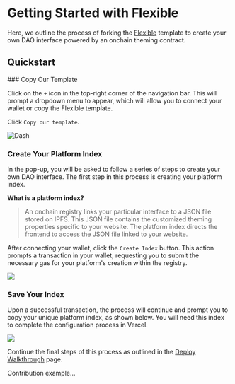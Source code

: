 
# Getting Started with Flexible

Here, we outline the process of forking the [Flexible](https://flexible.vercel.app/) template to create your own DAO interface powered by an onchain theming contract.

## Quickstart

<Steps>
### Copy Our Template

Click on the `+` icon in the top-right corner of the navigation bar. This will prompt a dropdown menu to appear, which will allow you to connect your wallet or copy the Flexible template.

Click `Copy our template`.

![Dash](public/copy.gif)

### Create Your Platform Index

In the pop-up, you will be asked to follow a series of steps to create your own DAO interface. The first step in this process is creating your platform index.

**What is a platform index?**
> An onchain registry links your particular interface to a JSON file stored on IPFS. This JSON file contains the customized theming properties specific to your website. The platform index directs the frontend to access the JSON file linked to your website.

After connecting your wallet, click the `Create Index` button. This action prompts a transaction in your wallet, requesting you to submit the necessary gas for your platform's creation within the registry.

![](public/create_index.gif)

### Save Your Index

Upon a successful transaction, the process will continue and prompt you to copy your unique platform index, as shown below. You will need this index to complete the configuration process in Vercel.

![](public/save_index.gif)

</Steps>

Continue the final steps of this process as outlined in the [Deploy Walkthrough](/docs/deploy_walkthrough/) page.

Contribution example...

